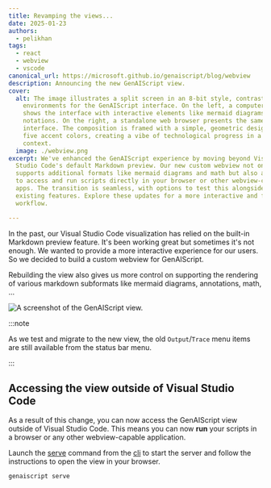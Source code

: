 ```yaml
---
title: Revamping the views...
date: 2025-01-23
authors:
  - pelikhan
tags:
  - react
  - webview
  - vscode
canonical_url: https://microsoft.github.io/genaiscript/blog/webview
description: Announcing the new GenAIScript view.
cover:
  alt: The image illustrates a split screen in an 8-bit style, contrasting two
    environments for the GenAIScript interface. On the left, a computer monitor
    shows the interface with interactive elements like mermaid diagrams and math
    notations. On the right, a standalone web browser presents the same
    interface. The composition is framed with a simple, geometric design using
    five accent colors, creating a vibe of technological progress in a corporate
    context.
  image: ./webview.png
excerpt: We've enhanced the GenAIScript experience by moving beyond Visual
  Studio Code's default Markdown preview. Our new custom webview not only
  supports additional formats like mermaid diagrams and math but also allows you
  to access and run scripts directly in your browser or other webview-compatible
  apps. The transition is seamless, with options to test this alongside the
  existing features. Explore these updates for a more interactive and flexible
  workflow.

---
```



<BlogNarration />

In the past, our Visual Studio Code visualization has relied on the built-in Markdown preview feature. It's been working great but sometimes it's not enough. We wanted to provide a more interactive experience for our users. So we decided to build a custom webview for GenAIScript.

Rebuilding the view also gives us more control on supporting the rendering of various markdown subformats like mermaid diagrams, annotations, math, ...

![A screenshot of the GenAIScript view.](./webview.png)

:::note

As we test and migrate to the new view, the old `Output`/`Trace` menu items are still available from the status bar menu.

:::

## Accessing the view outside of Visual Studio Code

As a result of this change, you can now access the GenAIScript view outside of Visual Studio Code. This means you can now **run** your scripts in a browser or any other webview-capable application.

Launch the [serve](/genaiscript/reference/cli/serve) command from the [cli](/genaiscript/reference/cli) to start the server and follow the instructions to open the view in your browser.

```sh
genaiscript serve
```
